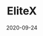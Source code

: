 ---
title: EliteX
status: publish
date: 2020-09-24
slug: A short description for this item
website: https://www.elitex.io/#/en-US/trade/home?symbol=IOTX_BTC
twitter:
logo:
featured_img: https://wp.gcap1.iotex.io/wp-content/uploads/2020/09/elitex.png
telegram:
---